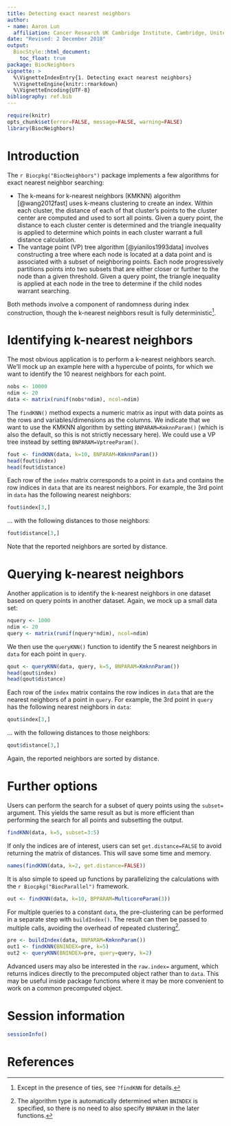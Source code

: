 ```yaml
---
title: Detecting exact nearest neighbors 
author: 
- name: Aaron Lun
  affiliation: Cancer Research UK Cambridge Institute, Cambridge, United Kingdom
date: "Revised: 2 December 2018"
output:
  BiocStyle::html_document:
    toc_float: true
package: BiocNeighbors 
vignette: >
  %\VignetteIndexEntry{1. Detecting exact nearest neighbors}
  %\VignetteEngine{knitr::rmarkdown}
  %\VignetteEncoding{UTF-8}    
bibliography: ref.bib  
---
```


```r
require(knitr)
opts_chunk$set(error=FALSE, message=FALSE, warning=FALSE)
library(BiocNeighbors)
```

# Introduction

The `r Biocpkg("BiocNeighbors")` package implements a few algorithms for exact nearest neighbor searching:

- The k-means for k-nearest neighbors (KMKNN) algorithm [@wang2012fast] uses k-means clustering to create an index.
Within each cluster, the distance of each of that cluster's points to the cluster center are computed and used to sort all points.
Given a query point, the distance to each cluster center is determined and the triangle inequality is applied to determine which points in each cluster warrant a full distance calculation.
- The vantage point (VP) tree algorithm [@yianilos1993data] involves constructing a tree where each node is located at a data point and is associated with a subset of neighboring points.
Each node progressively partitions points into two subsets that are either closer or further to the node than a given threshold. 
Given a query point, the triangle inequality is applied at each node in the tree to determine if the child nodes warrant searching.

Both methods involve a component of randomness during index construction, though the k-nearest neighbors result is fully deterministic^[Except in the presence of ties, see `?findKNN` for details.].

# Identifying k-nearest neighbors

The most obvious application is to perform a k-nearest neighbors search.
We'll mock up an example here with a hypercube of points, for which we want to identify the 10 nearest neighbors for each point.

```r
nobs <- 10000
ndim <- 20
data <- matrix(runif(nobs*ndim), ncol=ndim)
```
    
The `findKNN()` method expects a numeric matrix as input with data points as the rows and variables/dimensions as the columns.
We indicate that we want to use the KMKNN algorithm by setting `BNPARAM=KmknnParam()` (which is also the default, so this is not strictly necessary here).
We could use a VP tree instead by setting `BNPARAM=VptreeParam()`.

```r
fout <- findKNN(data, k=10, BNPARAM=KmknnParam())
head(fout$index)
head(fout$distance)
```

Each row of the `index` matrix corresponds to a point in `data` and contains the row indices in `data` that are its nearest neighbors.
For example, the 3rd point in `data` has the following nearest neighbors:

```r
fout$index[3,]
```

... with the following distances to those neighbors:

```r
fout$distance[3,]
```

Note that the reported neighbors are sorted by distance.

# Querying k-nearest neighbors

Another application is to identify the k-nearest neighbors in one dataset based on query points in another dataset.
Again, we mock up a small data set:

```r
nquery <- 1000
ndim <- 20
query <- matrix(runif(nquery*ndim), ncol=ndim)
```
    
We then use the `queryKNN()` function to identify the 5 nearest neighbors in `data` for each point in `query`.

```r
qout <- queryKNN(data, query, k=5, BNPARAM=KmknnParam())
head(qout$index)
head(qout$distance)
```

Each row of the `index` matrix contains the row indices in `data` that are the nearest neighbors of a point in `query`.
For example, the 3rd point in `query` has the following nearest neighbors in `data`:

```r
qout$index[3,]
```

... with the following distances to those neighbors:

```r
qout$distance[3,]
```

Again, the reported neighbors are sorted by distance.

# Further options

Users can perform the search for a subset of query points using the `subset=` argument.
This yields the same result as but is more efficient than performing the search for all points and subsetting the output.

```r
findKNN(data, k=5, subset=3:5)
```

If only the indices are of interest, users can set `get.distance=FALSE` to avoid returning the matrix of distances.
This will save some time and memory.

```r
names(findKNN(data, k=2, get.distance=FALSE))
```

It is also simple to speed up functions by parallelizing the calculations with the `r Biocpkg("BiocParallel")` framework.

```r
out <- findKNN(data, k=10, BPPARAM=MulticoreParam(3))
```

For multiple queries to a constant `data`, the pre-clustering can be performed in a separate step with `buildIndex()`.
The result can then be passed to multiple calls, avoiding the overhead of repeated clustering^[The algorithm type is automatically determined when `BNINDEX` is specified, so there is no need to also specify `BNPARAM` in the later functions.].

```r
pre <- buildIndex(data, BNPARAM=KmknnParam())
out1 <- findKNN(BNINDEX=pre, k=5)
out2 <- queryKNN(BNINDEX=pre, query=query, k=2)
```

Advanced users may also be interested in the `raw.index=` argument, which returns indices directly to the precomputed object rather than to `data`.
This may be useful inside package functions where it may be more convenient to work on a common precomputed object.

# Session information

```r
sessionInfo()
```

# References
